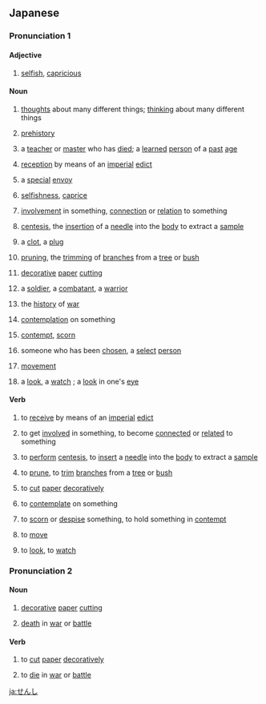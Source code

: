==Japanese==

===Pronunciation 1===
{{ja-pron|acc=1}}

====Adjective====
{{ja-adj|infl=na}}

# {{ja-def|専恣|擅恣}} [[selfish]], [[capricious]]

====Noun====
{{ja-noun}}

# {{ja-def|千思}} [[thought]]s about many different things; [[thinking]] about many different things
# {{ja-def|先史}} [[prehistory]]
# {{ja-def|先師}} a [[teacher]] or [[master]] who has [[died]]; a [[learned]] [[person]] of a [[past]] [[age]]
# {{ja-def|宣賜}} [[reception]] by means of an [[imperial]] [[edict]]
# {{ja-def|専使}} a [[special]] [[envoy]]
# {{ja-def|専恣|擅恣}} [[selfishness]], [[caprice]]
# {{ja-def|染指}} [[involvement]] in something, [[connection]] or [[relation]] to something
# {{ja-def|穿刺}} [[centesis]], the [[insertion]] of a [[needle]] into the [[body]] to extract a [[sample]]
# {{ja-def|栓子}} a [[clot]], a [[plug]] {{qualifier|especially of a [[blood vessel]]}}
# {{ja-def|剪枝}} [[pruning]], the [[trimming]] of [[branch]]es from a [[tree]] or [[bush]]
# {{ja-def|剪紙}} [[decorative]] [[paper]] [[cutting]]
# {{ja-def|戦士}} a [[soldier]], a [[combatant]], a [[warrior]]
# {{ja-def|戦史}} the [[history]] of [[war]]
# {{ja-def|潜思}} [[contemplation]] on something
# {{ja-def|賤視}} [[contempt]], [[scorn]]
# {{ja-def|選士}} someone who has been [[chosen]], a [[select]] [[person]] {{qualifier|male}}
# {{ja-def|遷徙}} [[movement]]
# {{ja-def|瞻視}} a [[look]], a [[watch]] {{qualifer|over something}}; a [[look]] in one's [[eye]]

====Verb====
{{ja-verb-suru}}

# {{ja-def|宣賜}} to [[receive]] by means of an [[imperial]] [[edict]]
# {{ja-def|染指}} to get [[involved]] in something, to become [[connected]] or [[related]] to something
# {{ja-def|穿刺}} to [[perform]] [[centesis]], to [[insert]] a [[needle]] into the [[body]] to extract a [[sample]]
# {{ja-def|剪枝}} to [[prune]], to [[trim]] [[branch]]es from a [[tree]] or [[bush]]
# {{ja-def|剪紙}} to [[cut]] [[paper]] [[decoratively]]
# {{ja-def|潜思}} to [[contemplate]] on something
# {{ja-def|賤視}} to [[scorn]] or [[despise]] something, to hold something in [[contempt]]
# {{ja-def|遷徙}} to [[move]]
# {{ja-def|瞻視}} to [[look]], to [[watch]] {{qualifer|over something}}

===Pronunciation 2===
{{ja-pron|acc=0}}

====Noun====
{{ja-noun}}

# {{ja-def|剪紙}} [[decorative]] [[paper]] [[cutting]]
# {{ja-def|戦死}} [[death]] in [[war]] or [[battle]]

====Verb====
{{ja-verb-suru}}

# {{ja-def|剪紙}} to [[cut]] [[paper]] [[decoratively]]
# {{ja-def|戦死}} to [[die]] in [[war]] or [[battle]]

[[ja:せんし]]